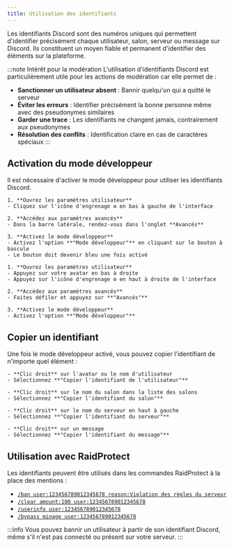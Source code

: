 ```yaml
---
title: Utilisation des identifiants
---
```



Les identifiants Discord sont des numéros uniques qui permettent d'identifier précisément chaque utilisateur, salon, serveur ou message sur Discord. Ils constituent un moyen fiable et permanent d'identifier des éléments sur la plateforme.

:::note Intérêt pour la modération
L'utilisation d'identifiants Discord est particulièrement utile pour les actions de modération car elle permet de :
- **Sanctionner un utilisateur absent** : Bannir quelqu'un qui a quitté le serveur
- **Éviter les erreurs** : Identifier précisément la bonne personne même avec des pseudonymes similaires
- **Garder une trace** : Les identifiants ne changent jamais, contrairement aux pseudonymes
- **Résolution des conflits** : Identification claire en cas de caractères spéciaux
:::

## Activation du mode développeur

Il est nécessaire d'activer le mode développeur pour utiliser les identifiants Discord.

<SeparatedBox>
<Tabs>
  <TabItem value="desktop" label="Sur Discord Desktop/Web" default>

    1. **Ouvrez les paramètres utilisateur**
    - Cliquez sur l'icône d'engrenage ⚙️ en bas à gauche de l'interface

    2. **Accédez aux paramètres avancés**
    - Dans la barre latérale, rendez-vous dans l'onglet **Avancés**

    3. **Activez le mode développeur**
    - Activez l'option **"Mode développeur"** en cliquant sur le bouton à bascule
    - Le bouton doit devenir bleu une fois activé

  </TabItem>
  <TabItem value="mobile" label="Sur Discord Mobile">

    1. **Ouvrez les paramètres utilisateur**
    - Appuyez sur votre avatar en bas à droite
    - Appuyez sur l'icône d'engrenage ⚙️ en haut à droite de l'interface

    2. **Accédez aux paramètres avancés**
    - Faites défiler et appuyez sur **"Avancés"**

    3. **Activez le mode développeur**
    - Activez l'option **"Mode développeur"**

  </TabItem>
</Tabs>
</SeparatedBox>

## Copier un identifiant

Une fois le mode développeur activé, vous pouvez copier l'identifiant de n'importe quel élément :

<SeparatedBox>
<Tabs>
  <TabItem value="user" label="Identifiant d'utilisateur" default>

    - **Clic droit** sur l'avatar ou le nom d'utilisateur
    - Sélectionnez **"Copier l'identifiant de l'utilisateur"**

  </TabItem>
  <TabItem value="channel" label="Identifiant de salon">

    - **Clic droit** sur le nom du salon dans la liste des salons
    - Sélectionnez **"Copier l'identifiant du salon"**

  </TabItem>
  <TabItem value="server" label="Identifiant de serveur">

    - **Clic droit** sur le nom du serveur en haut à gauche
    - Sélectionnez **"Copier l'identifiant du serveur"**

  </TabItem>
  <TabItem value="message" label="Identifiant de message">

    - **Clic droit** sur un message
    - Sélectionnez **"Copier l'identifiant du message"**

  </TabItem>
</Tabs>
</SeparatedBox>

## Utilisation avec RaidProtect

Les identifiants peuvent être utilisés dans les commandes RaidProtect à la place des mentions :

- [`/ban user:123456789012345678 reason:Violation des règles du serveur`](../features/moderation#ban)
- [`/clear amount:100 user:123456789012345678`](../features/moderation#clear)
- [`/userinfo user:123456789012345678`](../features/utilities#userinfo)
- [`/bypass minage user:123456789012345678`](../features/raid-mode#minage)

:::info
Vous pouvez bannir un utilisateur à partir de son identifiant Discord, même s'il n'est pas connecté ou présent sur votre serveur.
:::